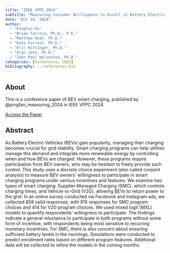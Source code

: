```yaml
---
title: "IEEE VPPC 2024"
subtitle: "Measuring Consumer Willingness to Enroll in Battery Electric Vehicle Smart Charging Programs"
date: "Oct 10, 2024"
author: 
  - "Pingfan Hu"
  - "Brian Tarroja, Ph.D., P.E."
  - "Matthew Dean, Ph.D."
  - "Kate Forrest, Ph.D."
  - "Eric Hittinger, Ph.D."
  - "Alan Jenn, Ph.D."
  - "John Paul Helveston, Ph.D."
categories: [Conference, IEEE]
bibliography: ../references.bib
---
```


## About

This is a conference paper of BEV smart charging, published by @pingfan_measuring_2024 in IEEE VPPC 2024.

<a href="https://ieeexplore.ieee.org/document/10755299" class="btn btn-primary" role="button"> Access the Paper </a>

## Abstract

As Battery Electric Vehicles (BEVs) gain popularity, managing their charging becomes crucial for grid stability. Smart charging programs can help utilities manage this demand and integrate more renewable energy by controlling when and how BEVs are charged. However, these programs require participation from BEV owners, who may be hesitant to freely provide such control. This study uses a discrete choice experiment (also called conjoint analysis) to measure BEV owners' willingness to participate in smart charging programs under various incentives and features. We examine two types of smart charging: Supplier-Managed Charging (SMC), which controls charging times, and Vehicle-to-Grid (V2G), allowing BEVs to return power to the grid. In an online survey conducted via Facebook and Instagram ads, we collected 858 valid responses, with 815 responses for SMC program choices and 414 for V2G program choices. We used mixed logit (MXL) models to quantify respondents' willingness to participate. The findings indicate a general reluctance to participate in both programs without some form of incentive, with respondents being most sensitive to recurring monetary incentives. For SMC, there is also concern about ensuring sufficient battery levels in the mornings. Simulations were conducted to predict enrollment rates based on different program features. Additional data will be collected to refine the models in the coming months.